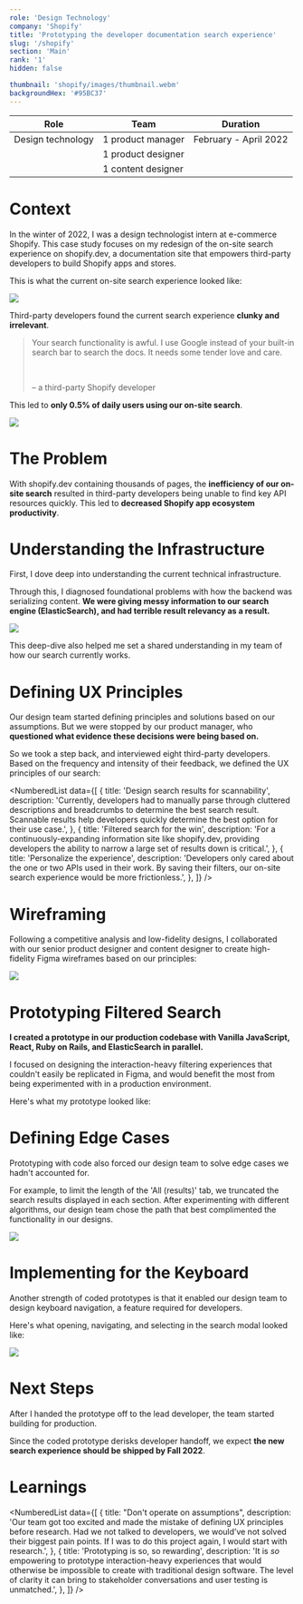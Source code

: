 ```yaml
---
role: 'Design Technology'
company: 'Shopify'
title: 'Prototyping the developer documentation search experience'
slug: '/shopify'
section: 'Main'
rank: '1'
hidden: false

thumbnail: 'shopify/images/thumbnail.webm'
backgroundHex: '#95BC37'
---
```




| Role              | Team               | Duration              |
| ----------------- | ------------------ | --------------------- |
| Design technology | 1 product manager  | February - April 2022 |
|                   | 1 product designer |                       |
|                   | 1 content designer |                       |

# Context

In the winter of 2022, I was a design technologist intern at e-commerce Shopify.
This case study focuses on my redesign of the on-site search experience
on<AutoLink to="https://shopify.dev/"> shopify.dev</AutoLink>, a documentation
site that empowers third-party developers to build Shopify apps and stores.

This is what the current on-site search experience looked like:

<FullBleed>
  <Image
    src={'shopify/images/current-site.webm'}
    className="mt-3 mb-2 mx-auto w-11/12 rounded-t-xl"
    caption="The current shopify.dev on-site search experience"
  />
</FullBleed>

Third-party developers found the current search experience **clunky and
irrelevant**.

> Your search functionality is awful. I use Google instead of your built-in
> search bar to search the docs. It needs some tender love and care.
>
> <br />
>
> – a third-party Shopify developer

This led to **only 0.5% of daily users using our on-site search**.

<FullBleed>
  <Image
    src="search-usage.png"
    caption="The percentage of daily users using our on-site search fluctuated around 0.5%"
    className="mt-3 mb-2 mx-auto w-2/3"
  />
</FullBleed>

# The Problem

<HighlightedSection>

With shopify.dev containing thousands of pages, the **inefficiency of our
on-site search** resulted in third-party developers being unable to find key API
resources quickly. This led to **decreased Shopify app ecosystem productivity**.

</HighlightedSection>

# Understanding the Infrastructure

First, I dove deep into understanding the current technical infrastructure.

Through this, I diagnosed foundational problems with how the backend was
serializing content. **We were giving messy information to our search engine
(ElasticSearch), and had terrible result relevancy as a result.**

<FullBleed>
  <Image
    src="search-serialization.png"
    caption="Useful information presented on our pages was being buried underneath clutter in our search backend"
    className="mt-3 mb-2 mx-auto w-5/6"
  />
</FullBleed>

This deep-dive also helped me set a shared understanding in my team of how our
search currently works.

# Defining UX Principles

Our design team started defining principles and solutions based on our
assumptions. But we were stopped by our product manager, who **questioned what
evidence these decisions were being based on.**

So we took a step back, and interviewed eight third-party developers. Based on
the frequency and intensity of their feedback, we defined the UX principles of
our search:

<NumberedList
  data={[
    {
      title: 'Design search results for scannability',
      description:
        'Currently, developers had to manually parse through cluttered descriptions and breadcrumbs to determine the best search result. Scannable results help developers quickly determine the best option for their use case.',
    },
    {
      title: 'Filtered search for the win',
      description:
        'For a continuously-expanding information site like shopify.dev, providing developers the ability to narrow a large set of results down is critical.',
    },
    {
      title: 'Personalize the experience',
      description:
        'Developers only cared about the one or two APIs used in their work. By saving their filters, our on-site search experience would be more frictionless.',
    },
  ]}
/>

# Wireframing

Following a competitive analysis and low-fidelity designs, I collaborated with
our senior product designer and content designer to create high-fidelity Figma
wireframes based on our principles:

<FullBleed>
  <Image
    src="search-modal.jpg"
    caption="The high-fidelity search modal mockup our team created"
    className="mt-3 mb-2 mx-auto w-full"
  />
</FullBleed>

# Prototyping Filtered Search

**I created a prototype in our production codebase with Vanilla JavaScript,
React, Ruby on Rails, and ElasticSearch in parallel.**

I focused on designing the interaction-heavy filtering experiences that couldn't
easily be replicated in Figma, and would benefit the most from being
experimented with in a production environment.

Here's what my prototype looked like:

<FullBleed>
  <FeatureGIFs
    data={[
      {
        src: 'shopify/images/using-tabs.webm',
        title: 'Filter-by-category tabs',
        description:
          "Based on the search query, the search modal would display category-specific tabs. On click, the tabs would display results from that category. A mixture of results would be displayed by default in the 'All' tab.",
      },
      {
        src: 'shopify/images/dynamic-tabs.webm',
        title: 'Dynamic tab positioning',
        description:
          'These tabs would be dynamically ordered from left-to-right based on the relevance of their respective categories.',
      },
      {
        src: 'shopify/images/filter-checkboxes.webm',
        title: 'Personalized filters',
        description:
          'The search modal would also enable developers to view content only from selected categories. This helped developers focus on results for the Shopify APIs of their current project.',
      },
      {
        src: 'shopify/images/filter-cookies.webm',
        title: 'Saving filters',
        description:
          'Even after navigating to away from the page, selected filters were preserved using cookies.',
      },
      {
        src: 'shopify/images/filter-clear-all.webm',
        title: 'Clearing filters',
        description:
          'If a developer wanted to remove their filters, they could clear them in one click.',
      },
    ]}
  />
</FullBleed>

# Defining Edge Cases

Prototyping with code also forced our design team to solve edge cases we hadn't
accounted for.

For example, to limit the length of the 'All (results)' tab, we truncated the
search results displayed in each section. After experimenting with different
algorithms, our design team chose the path that best complimented the
functionality in our designs.

<FullBleed>
  <Image
    src={'shopify/images/es-truncation.webm'}
    className="mt-3 mb-2 mx-auto w-7/12"
    captionClassName="w-1/2"
    caption="Results below the score threshold (highlighted in red) were retained to preserve 'View all results' functionality"
  />
</FullBleed>

# Implementing for the Keyboard

Another strength of coded prototypes is that it enabled our design team to
design keyboard navigation, a feature required for developers.

Here's what opening, navigating, and selecting in the search modal looked like:

<FullBleed>
  <Image
    src={'shopify/images/keyboard-accessibility.webm'}
    className="mt-3 mb-2 mx-auto w-7/12"
    captionClassName="w-1/2"
    caption="Interactions were linked to / (open search bar), arrow keys (result navigation), Esc (close search bar), and ↩ (open selected result)"
  />
</FullBleed>

# Next Steps

After I handed the prototype off to the lead developer, the team started
building for production.

Since the coded prototype derisks developer handoff, we expect **the new search
experience should be shipped by Fall 2022**.

# Learnings

<NumberedList
  data={[
    {
      title: "Don't operate on assumptions",
      description:
        'Our team got too excited and made the mistake of defining UX principles before research. Had we not talked to developers, we would’ve not solved their biggest pain points. If I was to do this project again, I would start with research.',
    },
    {
      title: 'Prototyping is so, so rewarding',
      description:
        'It is _so_ empowering to prototype interaction-heavy experiences that would otherwise be impossible to create with traditional design software. The level of clarity it can bring to stakeholder conversations and user testing is unmatched.',
    },
  ]}
/>
